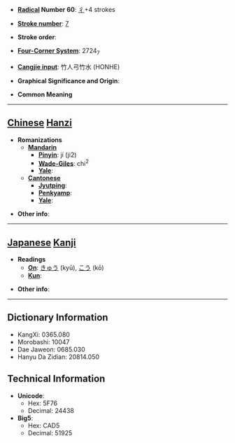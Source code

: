 * '''[[Wiktionary:Chinese radical index| Radical]] Number 60''': [[Wiktionary:Chinese radical index 彳|彳]]+4 strokes

* '''[[Wiktionary:Chinese total strokes index|Stroke number]]''': [[Wiktionary:Chinese total strokes index 7|7]]

* '''Stroke order''': 

* '''[[Wiktionary:Chinese four corner index|Four-Corner System]]''': 2724<sub>7</sub>

* '''[[Wiktionary:Chinese Cangjie index|Cangjie input]]''': 竹人弓竹水 (HONHE)

* '''Graphical Significance and Origin''': 

* '''Common Meaning'''

----

== [[Chinese]] [[Hanzi]] ==

* '''Romanizations'''
** '''[[Mandarin]]'''
*** '''[[Pinyin]]''': jí (ji2)
*** '''[[Wade-Giles]]''': chi<sup>2</sup>
*** '''[[Yale]]''': 
** '''[[Cantonese]]'''
*** '''[[Jyutping]]''':
*** '''[[Penkyamp]]''': 
*** '''[[Yale]]''': 

* '''Other info''': 

----

== [[Japanese]] [[Kanji]] ==

* '''Readings'''
** '''[[On]]''': [[きゅう]] (kyū), [[こう]] (kō)
** '''[[Kun]]''': 

* '''Other info''':  

----

== Dictionary Information ==

* KangXi: 0365.080
* Morobashi: 10047
* Dae Jaweon: 0685.030
* Hanyu Da Zidian: 20814.050

== Technical Information ==

* '''Unicode''':
** Hex: 5F76
** Decimal: 24438
* '''Big5''':
** Hex: CAD5
** Decimal: 51925